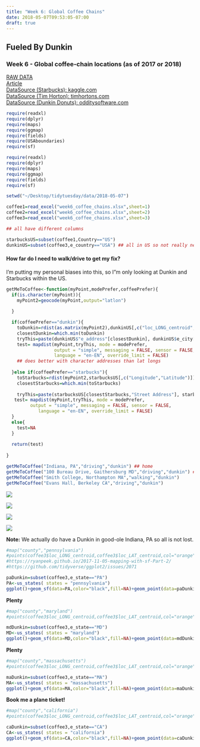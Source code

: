 ```yaml
---
title: "Week 6: Global Coffee Chains"
date: 2018-05-07T09:53:05-07:00
draft: true
---
```


## Fueled By Dunkin

### Week 6 - Global coffee-chain locations (as of 2017 or 2018)
[RAW DATA](https://github.com/rfordatascience/tidytuesday/blob/master/data/week6_coffee_chains.xlsx)  
[Article](http://flowingdata.com/2014/03/18/coffee-place-geography/)  
[DataSource (Starbucks): kaggle.com](https://www.kaggle.com/starbucks/store-locations)  
[DataSource (Tim Horton): timhortons.com](https://locations.timhortons.com/)  
[DataSource (Dunkin Donuts): odditysoftware.com](http://www.odditysoftware.com/download/download.php?filename=dunkin-donuts.zip)   

```r
require(readxl)
require(dplyr)
require(maps)
require(ggmap)
require(fields)
require(USAboundaries)
require(sf)
```

```r
require(readxl)
require(dplyr)
require(maps)
require(ggmap)
require(fields)
require(sf)
```

```r

setwd("~/Desktop/tidytuesday/data/2018-05-07")

coffee1=read_excel("week6_coffee_chains.xlsx",sheet=1)
coffee2=read_excel("week6_coffee_chains.xlsx",sheet=2)
coffee3=read_excel("week6_coffee_chains.xlsx",sheet=3)

## all have different columns

starbucksUS=subset(coffee1,Country=="US")
dunkinUS=subset(coffee3,e_country=="USA") ## all in US so not really needed
```

#### How far do I need to walk/drive to get my fix?

I'm putting my personal biases into this, so I"m only looking at Dunkin and Starbucks within the US.

```r
getMeToCoffee<-function(myPoint,modePrefer,coffeePrefer){
  if(is.character(myPoint)){
    myPoint2=geocode(myPoint,output="latlon")
    
  }

  if(coffeePrefer=="dunkin"){
    toDunkin=rdist(as.matrix(myPoint2),dunkinUS[,c("loc_LONG_centroid","loc_LAT_centroid")])
    closestDunkin=which.min(toDunkin)
    tryThis=paste(dunkinUS$"e_address"[closestDunkin], dunkinUS$e_city[closestDunkin],",",dunkinUS$e_state[closestDunkin],sep=" ")
    test= mapdist(myPoint,tryThis, mode = modePrefer,
                  output = "simple", messaging = FALSE, sensor = FALSE,
                  language = "en-EN", override_limit = FALSE)
    ## does better with character addresses than lat longs
    
  }else if(coffeePrefer=="starbucks"){
    toStarbucks=rdist(myPoint2,starbucksUS[,c("Longitude","Latitude")])
    closestStarbucks=which.min(toStarbucks)
   
    tryThis=paste(starbucksUS[closestStarbucks,"Street Address"], starbucksUS$City[closestStarbucks],",",starbucksUS[closestStarbucks,"State/Province"],sep=" ")
   test= mapdist(myPoint,tryThis, mode = modePrefer,
         output = "simple", messaging = FALSE, sensor = FALSE,
            language = "en-EN", override_limit = FALSE)
  }
  else{
    test=NA
  }
  
  return(test)
  
}


```

```r
getMeToCoffee("Indiana, PA","driving","dunkin") ## home
getMeToCoffee("100 Bureau Drive, Gaithersburg MD","driving","dunkin") ## NIST address
getMeToCoffee("Smith College, Northampton MA","walking","dunkin") 
getMeToCoffee("Evans Hall, Berkeley CA","driving","dunkin") 
```

<img src="https://github.com/sastoudt/tidytuesday/blob/master/week6/dunkin1.png">


<img src="https://github.com/sastoudt/tidytuesday/blob/master/week6/dunkin2.png">


<img src="https://github.com/sastoudt/tidytuesday/blob/master/week6/dunkin3.png">

<img src="https://github.com/sastoudt/tidytuesday/blob/master/week6/dunkin4.png">


**Note:** We actually do have a Dunkin in good-ole Indiana, PA so all is not lost.

```r
#map("county","pennsylvania")
#points(coffee3$loc_LONG_centroid,coffee3$loc_LAT_centroid,col="orange")
#https://ryanpeek.github.io/2017-11-05-mapping-with-sf-Part-2/
#https://github.com/tidyverse/ggplot2/issues/2071

paDunkin=subset(coffee3,e_state=="PA")
PA<-us_states( states = "pennsylvania") 
ggplot()+geom_sf(data=PA,color="black",fill=NA)+geom_point(data=paDunkin,aes(x=loc_LONG_centroid,y=loc_LAT_centroid))+theme_void()+theme(panel.grid.major = element_line(colour = "white"))

```

**Plenty**

```r
#map("county","maryland")
#points(coffee3$loc_LONG_centroid,coffee3$loc_LAT_centroid,col="orange")

mdDunkin=subset(coffee3,e_state=="MD")
MD<-us_states( states = "maryland") 
ggplot()+geom_sf(data=MD,color="black",fill=NA)+geom_point(data=mdDunkin,aes(x=loc_LONG_centroid,y=loc_LAT_centroid))+theme_void()+theme(panel.grid.major = element_line(colour = "white"))
```

**Plenty**

```r
#map("county","massachusetts")
#points(coffee3$loc_LONG_centroid,coffee3$loc_LAT_centroid,col="orange")

maDunkin=subset(coffee3,e_state=="MA")
MA<-us_states( states = "massachusetts") 
ggplot()+geom_sf(data=MA,color="black",fill=NA)+geom_point(data=maDunkin,aes(x=loc_LONG_centroid,y=loc_LAT_centroid))+theme_void()+theme(panel.grid.major = element_line(colour = "white"))
```


**Book me a plane ticket!**

```r
#map("county","california")
#points(coffee3$loc_LONG_centroid,coffee3$loc_LAT_centroid,col="orange")

caDunkin=subset(coffee3,e_state=="CA")
CA<-us_states( states = "california") 
ggplot()+geom_sf(data=CA,color="black",fill=NA)+geom_point(data=caDunkin,aes(x=loc_LONG_centroid,y=loc_LAT_centroid))+theme_void()+theme(panel.grid.major = element_line(colour = "white"))
```